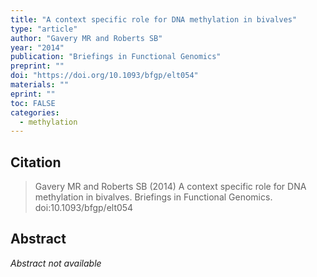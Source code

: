 ```yaml
---
title: "A context specific role for DNA methylation in bivalves"
type: "article"
author: "Gavery MR and Roberts SB"
year: "2014"
publication: "Briefings in Functional Genomics"
preprint: ""
doi: "https://doi.org/10.1093/bfgp/elt054"
materials: ""
eprint: ""
toc: FALSE
categories:
  - methylation
---
```


## Citation

> Gavery MR and Roberts SB (2014) A context specific role for DNA methylation in bivalves. Briefings in Functional Genomics. doi:10.1093/bfgp/elt054

## Abstract

*Abstract not available*
